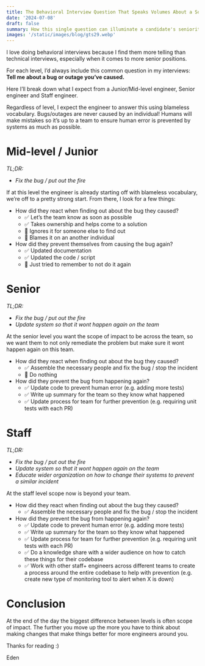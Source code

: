 ```yaml
---
title: The Behavioral Interview Question That Speaks Volumes About a Software Engineer
date: '2024-07-08'
draft: false
summary: How this single question can illuminate a candidate's seniority
images: '/static/images/blog/gts29.webp'
---
```


I love doing behavioral interviews because I find them more telling than technical interviews, especially when it comes to more senior positions.

For each level, I’d always include this common question in my interviews: **Tell me about a bug or outage you’ve caused.**

Here I’ll break down what I expect from a Junior/Mid-level engineer, Senior engineer and Staff engineer.

Regardless of level, I expect the engineer to answer this using blameless vocabulary. Bugs/outages are never caused by an individual! Humans will make mistakes so it’s up to a team to ensure human error is prevented by systems as much as possible.

# Mid-level / Junior

_TL;DR:_
- _Fix the bug / put out the fire_

If at this level the engineer is already starting off with blameless vocabulary, we’re off to a pretty strong start. From there, I look for a few things:

- How did they react when finding out about the bug they caused?
    - ✅ Let’s the team know as soon as possible
    - ✅ Takes ownership and helps come to a solution
    - 🚫 Ignores it for someone else to find out
    - 🚫 Blames it on an another individual
- How did they prevent themselves from causing the bug again?
    - ✅ Updated documentation
    - ✅ Updated the code / script
    - 🚫 Just tried to remember to not do it again

# Senior

_TL;DR:_
- _Fix the bug / put out the fire_
- _Update system so that it wont happen again on the team_

At the senior level you want the scope of impact to be across the team, so we want them to not only remediate the problem but make sure it wont happen again on this team.

- How did they react when finding out about the bug they caused?
    - ✅ Assemble the necessary people and fix the bug / stop the incident
    - 🚫 Do nothing
- How did they prevent the bug from happening again?
    - ✅ Update code to prevent human error (e.g. adding more tests)
    - ✅ Write up summary for the team so they know what happened
    - ✅ Update process for team for further prevention (e.g. requiring unit tests with each PR)

# Staff

_TL;DR:_
- _Fix the bug / put out the fire_
- _Update system so that it wont happen again on the team_
- _Educate wider organization on how to change their systems to prevent a similar incident_

At the staff level scope now is beyond your team.

- How did they react when finding out about the bug they caused?
    - ✅ Assemble the necessary people and fix the bug / stop the incident
- How did they prevent the bug from happening again?
    - ✅ Update code to prevent human error (e.g. adding more tests)
    - ✅ Write up summary for the team so they know what happened
    - ✅ Update process for team for further prevention (e.g. requiring unit tests with each PR)
    - ✅ Do a knowledge share with a wider audience on how to catch these things for their codebase
    - ✅ Work with other staff+ engineers across different teams to create a process around the entire codebase to help with prevention (e.g. create new type of monitoring tool to alert when X is down)

# Conclusion

At the end of the day the biggest difference between levels is often scope of impact. The further you move up the more you have to think about making changes that make things better for more engineers around you.

Thanks for reading :)

Eden